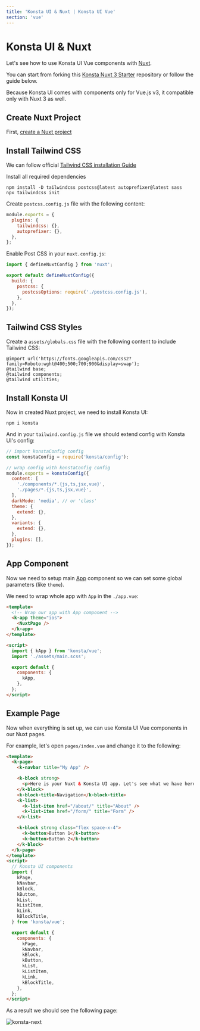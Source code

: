 ```yaml
---
title: 'Konsta UI & Nuxt | Konsta UI Vue'
section: 'vue'
---
```


# Konsta UI & Nuxt

Let's see how to use Konsta UI Vue components with [Nuxt](https://v3.nuxtjs.org).

You can start from forking this [Konsta Nuxt 3 Starter](https://github.com/konstaui/konsta-nuxt3-starter) repository or follow the guide below.

<div class="important-note">
  Because Konsta UI comes with components only for Vue.js v3, it compatible only
  with Nuxt 3 as well.
</div>

## Create Nuxt Project

First, [create a Nuxt project](https://v3.nuxtjs.org/getting-started/installation)

## Install Tailwind CSS

We can follow official [Tailwind CSS installation Guide](https://tailwindcss.com/docs/installation/using-postcss)

Install all required dependencies

```
npm install -D tailwindcss postcss@latest autoprefixer@latest sass
npx tailwindcss init
```

Create `postcss.config.js` file with the following content:

```js
module.exports = {
  plugins: {
    tailwindcss: {},
    autoprefixer: {},
  },
};
```

Enable Post CSS in your `nuxt.config.js`:

```js
import { defineNuxtConfig } from 'nuxt';

export default defineNuxtConfig({
  build: {
    postcss: {
      postcssOptions: require('./postcss.config.js'),
    },
  },
});
```

## Tailwind CSS Styles

Create a `assets/globals.css` file with the following content to include Tailwind CSS:

```
@import url('https://fonts.googleapis.com/css2?family=Roboto:wght@400;500;700;900&display=swap');
@tailwind base;
@tailwind components;
@tailwind utilities;
```

## Install Konsta UI

Now in created Nuxt project, we need to install Konsta UI:

```
npm i konsta
```

And in your `tailwind.config.js` file we should extend config with Konsta UI's config:

<!-- prettier-ignore -->
```js
// import konstaConfig config
const konstaConfig = require('konsta/config');

// wrap config with konstaConfig config
module.exports = konstaConfig({
  content: [
    './components/*.{js,ts,jsx,vue}',
    './pages/*.{js,ts,jsx,vue}',
  ],
  darkMode: 'media', // or 'class'
  theme: {
    extend: {},
  },
  variants: {
    extend: {},
  },
  plugins: [],
});
```

## App Component

Now we need to setup main [App](/vue/app) component so we can set some global parameters (like `theme`).

We need to wrap whole app with `App` in the `./app.vue`:

```html
<template>
  <!-- Wrap our app with App component -->
  <k-app theme="ios">
    <NuxtPage />
  </k-app>
</template>

<script>
  import { kApp } from 'konsta/vue';
  import './assets/main.scss';

  export default {
    components: {
      kApp,
    },
  };
</script>
```

## Example Page

Now when everything is set up, we can use Konsta UI Vue components in our Nuxt pages.

For example, let's open `pages/index.vue` and change it to the following:

```html
<template>
  <k-page>
    <k-navbar title="My App" />

    <k-block strong>
      <p>Here is your Nuxt & Konsta UI app. Let's see what we have here.</p>
    </k-block>
    <k-block-title>Navigation</k-block-title>
    <k-list>
      <k-list-item href="/about/" title="About" />
      <k-list-item href="/form/" title="Form" />
    </k-list>

    <k-block strong class="flex space-x-4">
      <k-button>Button 1</k-button>
      <k-button>Button 2</k-button>
    </k-block>
  </k-page>
</template>
<script>
  // Konsta UI components
  import {
    kPage,
    kNavbar,
    kBlock,
    kButton,
    kList,
    kListItem,
    kLink,
    kBlockTitle,
  } from 'konsta/vue';

  export default {
    components: {
      kPage,
      kNavbar,
      kBlock,
      kButton,
      kList,
      kListItem,
      kLink,
      kBlockTitle,
    },
  };
</script>
```

As a result we should see the following page:

<img
  class="w-full max-w-[375px] rounded-lg border border-black border-opacity-10"
  src="/images/docs/k-next.png"
  alt="konsta-next"
/>
